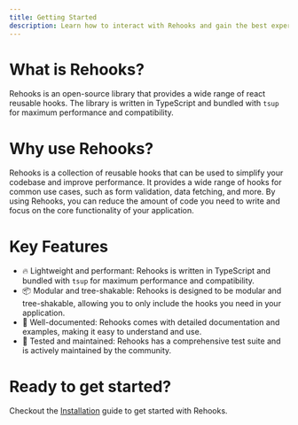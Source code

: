 ```yaml
---
title: Getting Started
description: Learn how to interact with Rehooks and gain the best experience.
---
```


# What is Rehooks?

Rehooks is an open-source library that provides a wide range of react reusable hooks. The library is written in TypeScript and bundled with `tsup` for maximum performance and compatibility.

# Why use Rehooks?

Rehooks is a collection of reusable hooks that can be used to simplify your codebase and improve performance. It provides a wide range of hooks for common use cases, such as form validation, data fetching, and more. By using Rehooks, you can reduce the amount of code you need to write and focus on the core functionality of your application.

# Key Features

- 🔥 Lightweight and performant: Rehooks is written in TypeScript and bundled with `tsup` for maximum performance and compatibility.
- 📦 Modular and tree-shakable: Rehooks is designed to be modular and tree-shakable, allowing you to only include the hooks you need in your application.
- 📝 Well-documented: Rehooks comes with detailed documentation and examples, making it easy to understand and use.
- 💪 Tested and maintained: Rehooks has a comprehensive test suite and is actively maintained by the community.

# Ready to get started?

Checkout the [Installation](/docs/installation) guide to get started with Rehooks.

<Cards>
  <Card
    title="Checkout on NPM"
    href="https://www.npmjs.com/package/@febelen/rehooks-ts"
  />
  <Card
    title="Report bugs, suggest features, or contribute"
    href="https://github.com/febelen/rehooks-ts"
  />
</Cards>
